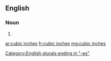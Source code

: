 ==English==

===Noun===
{{head|en}}

# {{plural of|cubic inch}}

[[Category:English plurals ending in "-es"]]

[[ar:cubic inches]]
[[fr:cubic inches]]
[[mg:cubic inches]]